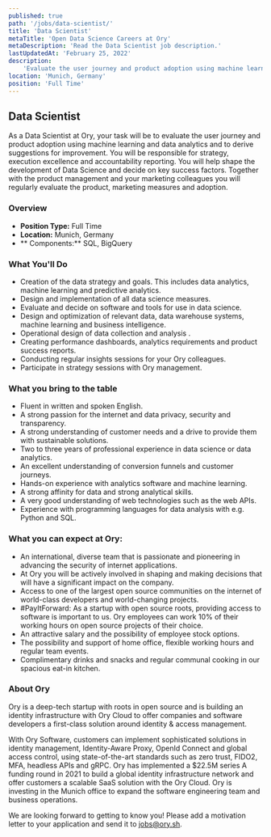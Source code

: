 ```yaml
---
published: true
path: '/jobs/data-scientist/'
title: 'Data Scientist'
metaTitle: 'Open Data Science Careers at Ory'
metaDescription: 'Read the Data Scientist job description.'
lastUpdatedAt: 'February 25, 2022'
description:
    'Evaluate the user journey and product adoption using machine learning and data analytics and to derive suggestions for improvement.'
location: 'Munich, Germany'
position: 'Full Time'
---
```



## Data Scientist 

<About />

As a Data Scientist at Ory, your task will be to evaluate the user journey and product adoption using machine learning and data analytics and to derive suggestions for improvement. You will be responsible for strategy, execution excellence and accountability reporting. You will help shape the development of Data Science and decide on key success factors. Together with the product management and your marketing colleagues you will regularly evaluate the product, marketing measures and adoption.

### Overview

- **Position Type:** Full Time
- **Location:** Munich, Germany
- ** Components:** SQL, BigQuery
### What You'll Do

- Creation of the data strategy and goals. This includes data analytics, machine learning and predictive analytics.
- Design and implementation of all data science measures.
- Evaluate and decide on software and tools for use in data science.
- Design and optimization of relevant data, data warehouse systems, machine learning and business intelligence.
- Operational design of data collection and analysis .
- Creating performance dashboards, analytics requirements and product success reports.
- Conducting regular insights sessions for your Ory colleagues.
- Participate in strategy sessions with Ory management.

### What you bring to the table

- Fluent in written and spoken English.
- A strong passion for the internet and data privacy, security and transparency.
- A strong understanding of customer needs and a drive to provide them with sustainable solutions.
- Two to three years of professional experience in data science or data analytics.
- An excellent understanding of conversion funnels and customer journeys.
- Hands-on experience with analytics software and machine learning.
- A strong affinity for data and strong analytical skills.
- A very good understanding of web technologies such as the web APIs.
- Experience with programming languages for data analysis with e.g. Python and SQL.

### What you can expect at Ory:
- An international, diverse team that is passionate and pioneering in advancing the security of internet applications.
- At Ory you will be actively involved in shaping and making decisions that will have a significant impact on the company.
- Access to one of the largest open source communities on the internet of world-class developers and world-changing projects.
- #PayItForward: As a startup with open source roots, providing access to software is important to us. Ory employees can work 10% of their working hours on open source projects of their choice.
- An attractive salary and the possibility of employee stock options.
- The possibility and support of home office, flexible working hours and regular team events.
- Complimentary drinks and snacks and regular communal cooking in our spacious eat-in kitchen.

### About Ory
Ory is a deep-tech startup with roots in open source and is building an identity infrastructure with Ory Cloud to offer companies and software developers a first-class solution around identity & access management.

With Ory Software, customers can implement sophisticated solutions in identity management, Identity-Aware Proxy, OpenId Connect and global access control, using state-of-the-art standards such as zero trust, FIDO2, MFA, headless APIs and gRPC.
Ory has implemented a $22.5M series A funding round in 2021 to build a global identity infrastructure network and offer customers a scalable SaaS solution with the Ory Cloud. Ory is investing in the Munich office to expand the software engineering team and business operations.

We are looking forward to getting to know you! Please add a motivation letter to your application and send it to [jobs@ory.sh](mailto:jobs@ory.sh).
